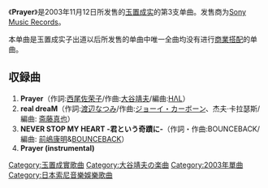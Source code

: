 {{unreferenced|time=2015-10-08T15:14:20+00:00}}
{{Infobox Single
|Name=Prayer
|Artist=[[玉置成実|玉置成実]]
|Album=
|A-side=
|B-side= real dreaM<br />NEVER STOP MY HEART -君という奇蹟に-
|Released=2003年11月12日
|Recorded=
|Genre=[[J-POP|J-POP]]
|Length=19分45秒
|Label=[[Sony_Music_Records|Sony Records]]
|Chart position = *週間12位（[[オリコンチャート|オリコン]]）|
|Reviews=
|Last single= [[Realize_(玉置成实单曲)|Realize Reproduction 〜GUNDAM SEED EDITION〜]]<br />（2003年）
|This single= '''Prayer'''<br />（2003年）
|Next single= [[Shining_Star_☆忘れないから☆|Shining Star ☆忘れないから☆]]<br />（2004年）
}}
《'''Prayer'''》是2003年11月12日所发售的[[玉置成实|玉置成实]]的第3支单曲。发售商为[[Sony_Music_Records|Sony Music Records]]。

本单曲是玉置成实子出道以后所发售的单曲中唯一全曲均没有进行[[商業搭配|商業搭配]]的单曲。

== 収録曲 ==
# '''Prayer'''（作詞:[[西尾佐荣子|西尾佐荣子]]/作曲:[[大谷靖夫|大谷靖夫]]/編曲:[[HΛL|HΛL]]） 
# '''real dreaM'''（作詞:[[渡辺なつみ|渡辺なつみ]]/作曲:[[ジョーイ・カーボーン|ジョーイ・カーボーン]]、杰夫·卡拉瑟斯/編曲: [[斋藤真也|斋藤真也]]）
# '''NEVER STOP MY HEART -君という奇蹟に-'''（作詞・作曲:BOUNCEBACK/編曲: [[前嶋康明|前嶋康明]]&[[BOUNCEBACK|BOUNCEBACK]]）
# '''Prayer (instrumental)'''

{{玉置成实}}

{{DEFAULTSORT:ふれいやあ}}
{{Single-stub}}
[[Category:玉置成實歌曲|Category:玉置成實歌曲]]
[[Category:大谷靖夫の楽曲|Category:大谷靖夫の楽曲]]
[[Category:2003年單曲|Category:2003年單曲]]
[[Category:日本索尼音樂娛樂歌曲|Category:日本索尼音樂娛樂歌曲]]